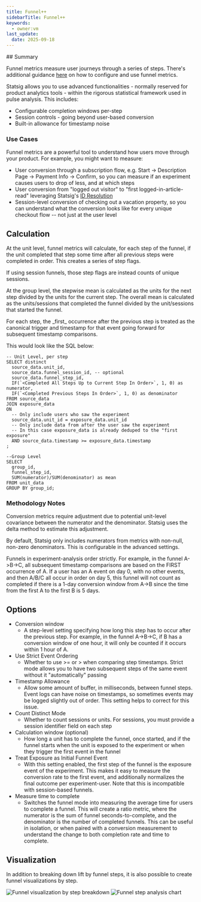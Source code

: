 ```yaml
---
title: Funnel++
sidebarTitle: Funnel++
keywords:
  - owner:vm
last_update:
  date: 2025-09-18
---
```


<Info>
## Summary

Funnel metrics measure user journeys through a series of steps. There's additional guidance [here](/statsig-warehouse-native/features/funnel-metrics) on how to configure and use funnel metrics.

Statsig allows you to use advanced functionalities - normally reserved for product analytics tools - within the rigorous statistical framework used in pulse analysis. This includes:

- Configurable completion windows per-step
- Session controls - going beyond user-based conversion
- Built-in allowance for timestamp noise

### Use Cases

Funnel metrics are a powerful tool to understand how users move through your product. For example, you might want to measure:

- User conversion through a subscription flow, e.g. Start -> Description Page -> Payment Info -> Confirm, so you can measure if an experiment causes users to drop of less, and at which steps
- User conversion from "logged out visitor" to "first logged-in-article-read" leveraging Statsig's [ID Resolution](/statsig-warehouse-native/features/funnel-metrics)
- Session-level conversion of checking out a vacation property, so you can understand what the conversion looks like for every unique checkout flow -- not just at the user level

## Calculation

At the unit level, funnel metrics will calculate, for each step of the funnel, if the unit completed that step some time after all previous steps were completed in order. This creates a series of step flags.

If using session funnels, those step flags are instead counts of unique sessions.

At the group level, the stepwise mean is calculated as the units for the next step divided by the units for the current step. The overall mean is calculated as the units/sessions that completed the funnel divided by the unit/sessions that started the funnel.

</Info>

<Note>
For each step, the _first_ occurrence after the previous step is treated as the canonical trigger and timestamp for that event going forward for subsequent timestamp comparisons.
</Note>

This would look like the SQL below:

```
-- Unit Level, per step
SELECT distinct
  source_data.unit_id,
  source_data.funnel_session_id, -- optional
  source_data.funnel_step_id,
  IF(`<Completed All Steps Up to Current Step In Order>`, 1, 0) as numerator,
  IF(`<Completed Previous Steps In Order>`, 1, 0) as denominator
FROM source_data
JOIN exposure_data
ON
  -- Only include users who saw the experiment
  source_data.unit_id = exposure_data.unit_id
  -- Only include data from after the user saw the experiment
  -- In this case exposure_data is already deduped to the "first exposure"
  AND source_data.timestamp >= exposure_data.timestamp
;

--Group Level
SELECT
  group_id,
  funnel_step_id,
  SUM(numerator)/SUM(denominator) as mean
FROM unit_data
GROUP BY group_id;
```

### Methodology Notes

Conversion metrics require adjustment due to potential unit-level covariance between the numerator and the denominator. Statsig uses the delta method to estimate this adjustment.

By default, Statsig only includes numerators from metrics with non-null, non-zero denominators. This is configurable in the advanced settings.

Funnels in experiment-analysis order strictly. For example, in the funnel A->B->C, all subsequent timestamp comparisons are based on the FIRST occurrence of A. If a user has an A event on day 0, with no other events, and then A/B/C all occur in order on day 5, this funnel will not count as completed if there is a 1-day conversion window from A->B since the time from the first A to the first B is 5 days.

## Options

- Conversion window
  - A step-level setting specifying how long this step has to occur after the previous step. For example, in the funnel A->B->C, if B has a conversion window of one hour, it will only be counted if it occurs within 1 hour of A.
- Use Strict Event Ordering
  - Whether to use >= or > when comparing step timestamps. Strict mode allows you to have two subsequent steps of the same event without it "automatically" passing
- Timestamp Allowance
  - Allow some amount of buffer, in milliseconds, between funnel steps. Event logs can have noise on timestamps, so sometimes events may be logged slightly out of order. This setting helps to correct for this issue.
- Count Distinct Mode
  - Whether to count sessions or units. For sessions, you must provide a session identifier field on each step
- Calculation window (optional)
  - How long a unit has to complete the funnel, once started, and if the funnel starts when the unit is exposed to the experiment or when they trigger the first event in the funnel
- Treat Exposure as Initial Funnel Event
  - With this setting enabled, the first step of the funnel is the exposure event of the experiment. This makes it easy to measure the conversion rate to the first event, and additionally normalizes the final outcome per experiment-user. Note that this is incompatible with session-based funnels.
- Measure time to complete
  - Switches the funnel mode into measuring the average time for users to complete a funnel. This will create a ratio metric, where the numerator is the sum of funnel seconds-to-complete, and the denominator is the number of completed funnels. This can be useful in isolation, or when paired with a conversion measurement to understand the change to both completion rate and time to complete.

## Visualization

In addition to breaking down lift by funnel steps, it is also possible to create funnel visualizations by step.
<Frame>
  <img src="https://github.com/user-attachments/assets/c38ca372-5323-408f-89b6-121300b4e60c" alt="Funnel visualization by step breakdown" />
</Frame>

<Frame>
  <img src="https://github.com/user-attachments/assets/8e10442f-be78-455e-84a3-053e4a61434a" alt="Funnel step analysis chart" />
</Frame>
